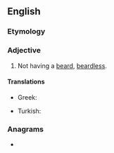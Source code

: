 ==English==

===Etymology===
{{prefix|en|un|bearded}}

===Adjective===
{{en-adj|-}}

# Not having a [[beard]], [[beardless]].

====Translations====
{{trans-top|without a beard}}
* Greek: {{t+|el|αγένειος}}
{{trans-mid}}
* Turkish: {{t+|tr|sakalsız}}
{{trans-bottom}}

===Anagrams===
* {{l|en|unbreaded}}